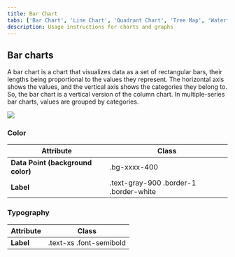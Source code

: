 ```yaml
---
title: Bar Chart
tabs: ['Bar Chart', 'Line Chart', 'Quadrant Chart', 'Tree Map', 'Waterfall Chart']
description: Usage instructions for charts and graphs
---
```


## Bar charts

A bar chart is a chart that visualizes data as a set of rectangular bars, their lengths being proportional to the values they represent. The horizontal axis shows the values, and the vertical axis shows the categories they belong to. So, the bar chart is a vertical version of the column chart. In multiple-series bar charts, values are grouped by categories.

<Row>
<Column colLg={10}>

<img src="https://res.cloudinary.com/dgcfg5cwe/image/upload/v1648513611/Bar_chart_fmnrna.png"></img>

</Column>    
</Row>

### Color

<table>
    <thead>
        <tr>
            <th>Attribute</th>  
            <th>Class</th>
        </tr>
    </thead>
    <tbody>
        <tr>
            <td><strong>Data Point (background color)</strong></td>
            <td class="color-name"><span class="code">.bg-xxxx-400</span></td>     
        </tr>
        <tr>
            <td><strong>Label</strong></td>
            <td class="color-name"><span class="code">.text-gray-900</span> <span class="code">.border-1</span> <span class="code">.border-white</span></td>     
        </tr>
    </tbody>
</table>

### Typography

<table>
    <thead>
        <tr>
            <th>Attribute</th>  
            <th>Class</th>
        </tr>
    </thead>
    <tbody>
        <tr>
            <td><strong>Label</strong></td>
            <td class="color-name"><span class="code">.text-xs</span> <span class="code">.font-semibold</span></td>     
        </tr>
    </tbody>
</table>